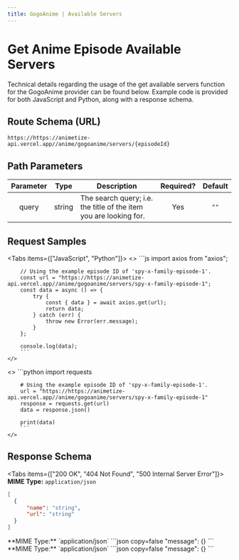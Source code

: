 ```yaml
---
title: GogoAnime | Available Servers
---
```



# Get Anime Episode Available Servers

Technical details regarding the usage of the get available servers function for the GogoAnime provider can be found below. Example code is provided for both JavaScript and Python, along with a response schema.

## Route Schema (URL)

```
https://https://animetize-api.vercel.app//anime/gogoanime/servers/{episodeId}
```

## Path Parameters

| Parameter |  Type  | Description                                                       | Required? | Default |
| :-------: | :----: | ----------------------------------------------------------------- | :-------: | :-----: |
|   query   | string | The search query; i.e. the title of the item you are looking for. |    Yes    |  `""`   |

## Request Samples

<Tabs items={["JavaScript", "Python"]}>
  <Tab>
    <>
        ```js
        import axios from "axios";

        // Using the example episode ID of 'spy-x-family-episode-1'.
        const url = "https://https://animetize-api.vercel.app//anime/gogoanime/servers/spy-x-family-episode-1";
        const data = async () => {
            try {
                const { data } = await axios.get(url);
                return data;
            } catch (err) {
                throw new Error(err.message);
            }
        };

        console.log(data);
        ```
    </>

  </Tab>
  <Tab>
    <>
        ```python
        import requests

        # Using the example episode ID of 'spy-x-family-episode-1'.
        url = "https://https://animetize-api.vercel.app//anime/gogoanime/servers/spy-x-family-episode-1"
        response = requests.get(url)
        data = response.json()

        print(data)
        ```
    </>

  </Tab>
</Tabs>

## Response Schema

<Tabs items={["200 OK", "404 Not Found", "500 Internal Server Error"]}>
  <Tab>
  **MIME Type:** `application/json`
  ```json copy=false
  [
    {
        "name": "string",
        "url": "string"
    }
  ]
  ```
  </Tab>
  <Tab>
  **MIME Type:** `application/json`
  ```json copy=false
  "message": {}
  ```
  </Tab>
  <Tab>
  **MIME Type:** `application/json`
  ```json copy=false
  "message": {}
  ```
  </Tab>
</Tabs>
